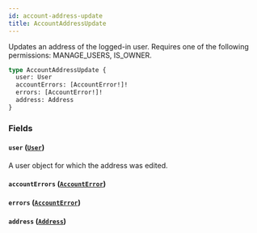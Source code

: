 ```yaml
---
id: account-address-update
title: AccountAddressUpdate
---
```



Updates an address of the logged-in user. Requires one of the following permissions: MANAGE_USERS, IS_OWNER.

```graphql
type AccountAddressUpdate {
  user: User
  accountErrors: [AccountError!]!
  errors: [AccountError!]!
  address: Address
}
```


### Fields

#### `user` ([`User`](../../../developer/api-reference/objects/user))

A user object for which the address was edited.


#### `accountErrors` ([`AccountError`](../../../developer/api-reference/objects/account-error))




#### `errors` ([`AccountError`](../../../developer/api-reference/objects/account-error))




#### `address` ([`Address`](../../../developer/api-reference/objects/address))






